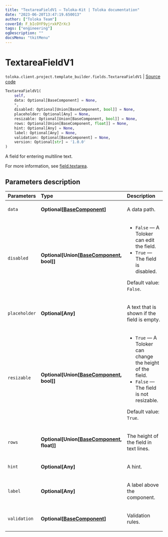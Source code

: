 ```yaml
---
title: "TextareaFieldV1 — Toloka-Kit | Toloka documentation"
date: "2023-06-20T13:47:19.650013"
author: ["Toloka Team"]
coverId: F_bIcOYF9yjrxkPZrXc3
tags: ["engineering"]
ogDescription: ""
docsMenu: "tkitMenu"
---
```


# TextareaFieldV1

`toloka.client.project.template_builder.fields.TextareaFieldV1` | [Source code](https://github.com/Toloka/toloka-kit/blob/v1.2.0/src/client/project/template_builder/fields.py#L515)

```python
TextareaFieldV1(
    self,
    data: Optional[BaseComponent] = None,
    *,
    disabled: Optional[Union[BaseComponent, bool]] = None,
    placeholder: Optional[Any] = None,
    resizable: Optional[Union[BaseComponent, bool]] = None,
    rows: Optional[Union[BaseComponent, float]] = None,
    hint: Optional[Any] = None,
    label: Optional[Any] = None,
    validation: Optional[BaseComponent] = None,
    version: Optional[str] = '1.0.0'
)
```

A field for entering multiline text.

For more information, see [field.textarea](/docs/template-builder/reference/field.textarea).

## Parameters description

| Parameters | Type | Description |
| :----------| :----| :-----------|
`data`|**Optional\[[BaseComponent](/docs/toloka-kit/reference/toloka.client.project.template_builder.base.BaseComponent)\]**|<p>A data path.</p>
`disabled`|**Optional\[Union\[[BaseComponent](/docs/toloka-kit/reference/toloka.client.project.template_builder.base.BaseComponent), bool\]\]**|<ul> <li>`False` — A Toloker can edit the field.</li> <li>`True` — The field is disabled.</li> </ul> <p></p><p>Default value: `False`.</p>
`placeholder`|**Optional\[Any\]**|<p>A text that is shown if the field is empty.</p>
`resizable`|**Optional\[Union\[[BaseComponent](/docs/toloka-kit/reference/toloka.client.project.template_builder.base.BaseComponent), bool\]\]**|<ul> <li>`True` — A Toloker can change the height of the field.</li> <li>`False` — The field is not resizable.</li> </ul> <p></p><p>Default value: `True`.</p>
`rows`|**Optional\[Union\[[BaseComponent](/docs/toloka-kit/reference/toloka.client.project.template_builder.base.BaseComponent), float\]\]**|<p>The height of the field in text lines.</p>
`hint`|**Optional\[Any\]**|<p>A hint.</p>
`label`|**Optional\[Any\]**|<p>A label above the component.</p>
`validation`|**Optional\[[BaseComponent](/docs/toloka-kit/reference/toloka.client.project.template_builder.base.BaseComponent)\]**|<p>Validation rules.</p>